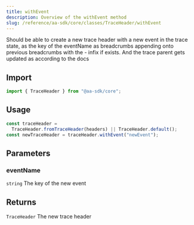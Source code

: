 ```yaml
---
title: withEvent
description: Overview of the withEvent method
slug: /reference/aa-sdk/core/classes/TraceHeader/withEvent
---
```



Should be able to create a new trace header with a new event in the trace state,
as the key of the eventName as breadcrumbs appending onto previous breadcrumbs with the - infix if exists. And the
trace parent gets updated as according to the docs

## Import

```ts
import { TraceHeader } from "@aa-sdk/core";
```

## Usage

```ts
const traceHeader =
  TraceHeader.fromTraceHeader(headers) || TraceHeader.default();
const newTraceHeader = traceHeader.withEvent("newEvent");
```

## Parameters

### eventName

`string`
The key of the new event

## Returns

`TraceHeader`
The new trace header
